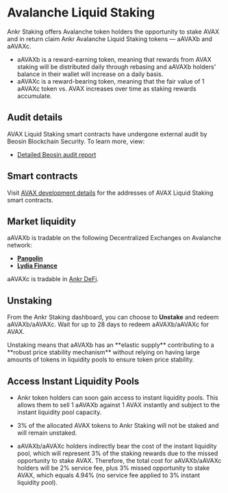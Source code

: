
# Avalanche Liquid Staking

Ankr Staking offers Avalanche token holders the opportunity to stake AVAX and in return claim Ankr Avalanche Liquid Staking tokens — aAVAXb and aAVAXc.

* aAVAXb is a reward-earning token, meaning that rewards from AVAX staking will be distributed daily through rebasing and aAVAXb holders' balance in their wallet will increase on a daily basis.
* aAVAXc is a reward-bearing token, meaning that the fair value of 1 aAVAXc token vs. AVAX increases over time as staking rewards accumulate. 

## Audit details

AVAX Liquid Staking smart contracts have undergone external audit by Beosin Blockchain Security. 
To learn more, view:
* [Detailed Beosin audit report](https://assets.ankr.com/staking/smart_contract_security_audit_avax_beosin.pdf)

## Smart contracts

Visit [AVAX development details](/staking/liquid-staking/avax/staking-mechanics#smart-contracts) for the addresses of AVAX Liquid Staking smart contracts. 

## Market liquidity

aAVAXb is tradable on the following Decentralized Exchanges on Avalanche network:

* [**Pangolin**](https://pangolin.exchange)
* [**Lydia Finance**](https://www.lydia.finance)

aAVAXc is tradable in [Ankr DeFi](https://ankr.com/defi/trade/).

## Unstaking

From the Ankr Staking dashboard, you can choose to **Unstake** and redeem aAVAXb/aAVAXc. 
Wait for up to 28 days to redeem aAVAXb/aAVAXc for AVAX. 

<Callout>
Unstaking means that aAVAXb has an **elastic supply** contributing to a **robust price stability mechanism** without relying on having large amounts of tokens in liquidity pools to ensure token price stability.
</Callout>

## Access **Instant Liquidity Pools** 

* Ankr token holders can soon gain access to instant liquidity pools. This allows them to sell 1 aAVAXb against 1 AVAX instantly and subject to the instant liquidity pool capacity. 

* 3% of the allocated AVAX tokens to Ankr Staking will not be staked and will remain unstaked.

* aAVAXb/aAVAXc holders indirectly bear the cost of the instant liquidity pool, which will represent 3% of the staking rewards due to the missed opportunity to stake AVAX. Therefore, the total cost for aAVAXb/aAVAXc holders will be 2% service fee, plus 3% missed opportunity to stake AVAX, which equals 4.94% (no service fee applied to 3% instant liquidity pool). 